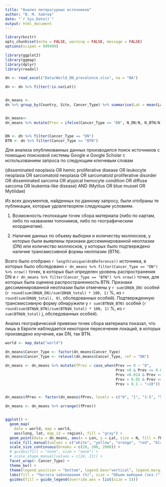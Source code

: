 ```yaml
---
title: "Анализ литературных источников"
author: "В. М. Хайтов"
date: "`r Sys.Date()`"
output: html_document
---
```


```r
library(knitr)
opts_chunk$set(echo = FALSE, warning = FALSE, message = FALSE)
options(scipen = 999999)

```


```r
library(ggplot2)
library(ggmap)
library(dplyr)
library(readxl)

```



```r

dn <- read_excel("Data/World_DN_prevalence.xlsx", na = "NA")

dn <- dn %>% filter(!is.na(Lat))


dn_means <- 
dn %>% group_by(Country, Site, Cancer_Type) %>% summarise(Lat = mean(Lat), Lon = mean(Lon), N = sum(N_total), N_DN = sum(N_DN, na.rm = T), N_BTN = sum(N_BTN, na.rm = T))


dn_means<-
dn_means %>% mutate(Prev = ifelse(Cancer_Type == "DN", N_DN/N, N_BTN/N)) 


DN <- dn %>% filter(Cancer_Type == "DN")
BTN <- dn %>% filter(Cancer_Type == "BTN")

```


Для анализа опубликованных данных производился поиск источников с помощью поисковой системы Google и Google Scholar с использованием запроса по следующим ключевым словам 

(disseminated neoplasia OR hemic proliferative disease OR leukocyte neoplasia OR sarcomatoid neoplasia OR sarcomatoid proliferative disorder OR disseminated sarcoma OR atypical hemocyte condition OR diffuse sarcoma OR leukemia-like disease) AND (Mytilus OR blue mussel OR Mytilidae)

Из всех документов, найденных по данному запросу, были отобраны те публикации, которые удовлетворяли следующим условиям.

1. Возможность геолокации точек сбора материала (либо по картам, либо по названиям топонимов, либо по географическим координатам).

2. Наличие данных по объему выборки и количеству моллюсков, у которых были выявлены признаки диссеминированной неоплазии (DN) или количество моллюсков, у которых было подтверждено наличие трансмиссивной формы неоплазии (BTN).


Всего было отобрано  `r length(unique(dn$Reference))` источника, в которых было обследовано `r dn_means %>% filter(Cancer_Type == "DN") %>% nrow()` точек, в которых был определен уровень распространения DN и `r dn_means %>% filter(Cancer_Type == "BTN") %>% nrow()` точки, для которых была оценена распространенность BTN. Признаки дессименированной неоплазии были отмечены у `r sum(DN$N_DN)` особей (`r round(sum(DN$N_DN)/sum(DN$N_total) * 100, 1)` %, из `r round(sum(DN$N_total), 0)`, обследованных особей). Подтвержденную трансмиссивную форму обнаружили у `r sum(BTN$N_BTN)` особей (`r round(sum(BTN$N_BTN)/sum(BTN$N_total) * 100, 1)` %, из `r sum(BTN$N_total)` j, обследованных особей). 

Анализ географической привязки точек сбора материала показал, что лишь в Европе наблюдается некоторое пересечение локаций, в которых произведено изучение, как DN, так BTN.


```r
world <- map_data("world")

dn_means$Cancer_Type <- factor(dn_means$Cancer_Type)
dn_means$Cancer_Type <- relevel(dn_means$Cancer_Type, ref = "DN")

dn_means <- dn_means %>% mutate(fPrev = case_when(Prev == 0 ~ "0",
                                                  Prev >0 & Prev <= 0.014 ~ "1",
                                                  Prev >0.014 & Prev <= 0.05 ~ "1-5",
                                                  Prev > 0.05 & Prev <= 0.1 ~ "5-10",
                                                  Prev > 0.1 ~ ">10"))


dn_means$fPrev <- factor(dn_means$fPrev, levels = c("0", "1", "1-5", "5-10", ">10"))

dn_means <- dn_means %>% arrange((fPrev))


ggplot() +
  geom_map(
    data = world, map = world,
    aes(long, lat, map_id = region), fill = "gray") +
  geom_point(data = dn_means, aes(x = Lon, y = Lat, size = N, fill = fPrev), shape = 21, position = position_jitter(width = 5, height = 1)) +
  scale_fill_manual(values = c("white", "yellow", "orange", "red", "black")) +
  scale_size_continuous(breaks = c(20, 200, 2000)) +
  # guides(fill = "none", size = "none") +
  # scale_shape_manual(values = c(24, 21)) +
  facet_wrap(~ Cancer_Type) +
  theme_bw() +
  theme(legend.position = "bottom", legend.box="vertical", legend.margin=margin()) +
  labs(fill = "Частота заболевания (%)", size = "Объем выборки (экз.)") +
  guides(fill = guide_legend(override.aes = list(size = 5)))

```



<!-- ```{r} -->

<!-- dn %>%  -->
<!--   filter(Country %in% c("Дания", "Великобритания", "Италия","Франция")) %>% -->
<!--   filter(!is.na(Month)) %>%  -->
<!--   ggplot(., aes(x = Month, y = Prevalence )) + -->
<!--   geom_violin()  -->
<!-- ``` -->

<!-- ```{r} -->
<!-- DN_prev <-  -->
<!-- dn %>%  -->
<!--   filter(Lon > -40) %>%  -->
<!--   filter(Cancer_Type == "DN") %>%  -->
<!--   mutate(Lon_round = round(Lon, 0), Lat_round = round(Lat, 0)) %>%  -->
<!--   group_by(Lon_round, Lat_round) %>%  -->
<!--   summarise(N_total = sum(N_total, na.rm = TRUE), DN = sum(N_DN, na.rm = TRUE), Prev_DN = DN/N_total) -->


<!-- BTN_prev <-  -->
<!-- dn %>%  -->
<!--   filter(Lon > -40) %>%  -->
<!--   filter(Cancer_Type == "BTN") %>%  -->
<!--   mutate(Lon_round = round(Lon, 0), Lat_round = round(Lat, 0)) %>%  -->
<!--   group_by(Lon_round, Lat_round) %>%  -->
<!--   summarise(N_total = sum(N_total, na.rm = TRUE), BTN = sum(N_BTN, na.rm = TRUE), Prev_BTN = BTN/N_total) -->

<!-- merge(DN_prev, BTN_prev) -->

<!-- ``` -->



